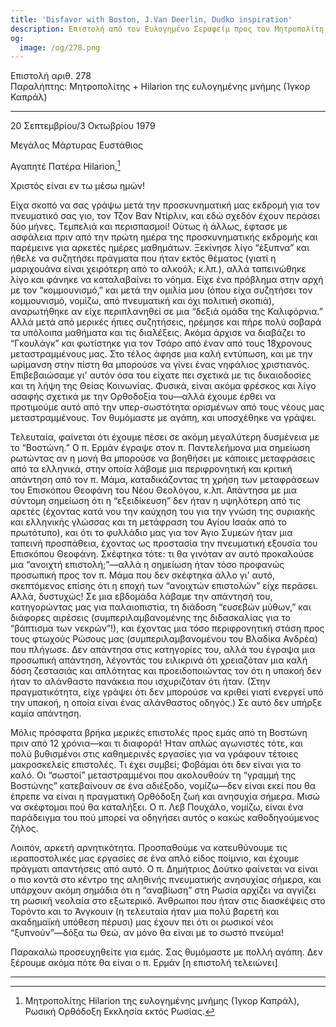 ```yaml
---
title: 'Disfavor with Boston, J.Van Deerlin, Dudko inspiration'
description: Επιστολή από τον Ευλογημένο Σεραφείμ προς τον Μητροπολίτη Ηilarion.
og:
  image: /og/278.png
---
```


<div style={{textAlign:'right', fontFamily:'monospace'}}>Επιστολή αριθ. 278</div>
<div style={{textAlign:'left', fontFamily:'monospace'}}>Παραλήπτης: Μητροπολίτης + Ηilarion της ευλογημένης μνήμης (Ίγκορ Καπράλ)</div>

---

20 Σεπτεμβρίου/3 Οκτωβρίου 1979

Μεγάλος Μάρτυρας Ευστάθιος

Αγαπητέ Πατέρα Ηilarion,[^1]

Χριστός είναι εν τω μέσω ημών!

Είχα σκοπό να σας γράψω μετά την προσκυνηματική μας εκδρομή για τον πνευματικό σας γιο, τον Τζον Βαν Ντίρλιν, και εδώ σχεδόν έχουν περάσει δύο μήνες. Τεμπελιά και περισπασμοί! Ούτως ή άλλως, έφτασε με ασφάλεια πριν από την πρώτη ημέρα της προσκυνηματικής εκδρομής και παρέμεινε για αρκετές ημέρες μαθημάτων. Ξεκίνησε λίγο “έξυπνα” και ήθελε να συζητήσει πράγματα που ήταν εκτός θέματος (γιατί η μαριχουάνα είναι χειρότερη από το αλκοόλ; κ.λπ.), αλλά ταπεινώθηκε λίγο και φάνηκε να καταλαβαίνει το νόημα. Είχε ένα πρόβλημα στην αρχή με τον “κομμουνισμό,” και μετά την ομιλία μου (όπου είχα συζητήσει τον κομμουνισμό, νομίζω, από πνευματική και όχι πολιτική σκοπιά), αναρωτήθηκε αν είχε περιπλανηθεί σε μια “δεξιά ομάδα της Καλιφόρνια.” Αλλά μετά από μερικές ήπιες συζητήσεις, ηρέμησε και πήρε πολύ σοβαρά τα υπόλοιπα μαθήματα και τις διαλέξεις. Ακόμα άρχισε να διαβάζει το “Γκουλάγκ” και φωτίστηκε για τον Τσάρο από έναν από τους 18χρονους μεταστραμμένους μας. Στο τέλος άφησε μια καλή εντύπωση, και με την ωρίμανση στην πίστη θα μπορούσε να γίνει ένας νηφάλιος χριστιανός. Επιβεβαιώσαμε γι' αυτόν όσα του είχατε πει σχετικά με τις δικαιοδοσίες και τη λήψη της Θείας Κοινωνίας. Φυσικά, είναι ακόμα φρέσκος και λίγο ασαφής σχετικά με την Ορθοδοξία του—αλλά έχουμε έρθει να προτιμούμε αυτό από την υπερ-σωστότητα ορισμένων από τους νέους μας μεταστραμμένους. Τον θυμόμαστε με αγάπη, και υποσχέθηκε να γράψει.

Τελευταία, φαίνεται ότι έχουμε πέσει σε ακόμη μεγαλύτερη δυσμένεια με το “Βοστώνη.” Ο π. Ερμάν έγραψε στον π. Παντελεήμονα μια σημείωση ρωτώντας αν η μονή θα μπορούσε να βοηθήσει με κάποιες μεταφράσεις από τα ελληνικά, στην οποία λάβαμε μια περιφρονητική και κριτική απάντηση από τον π. Μάμα, καταδικάζοντας τη χρήση των μεταφράσεων του Επισκόπου Θεοφάνη του Νέου Θεολόγου, κ.λπ. Απάντησα με μια σύντομη σημείωση ότι η “εξειδίκευση” δεν ήταν η υψηλότερη από τις αρετές (έχοντας κατά νου την καύχηση του για την γνώση της συριακής και ελληνικής γλώσσας και τη μετάφραση του Αγίου Ισαάκ από το πρωτότυπο), και ότι το φυλλάδιο μας για τον Άγιο Συμεών ήταν μια ταπεινή προσπάθεια, έχοντας ως προστασία την πνευματική εξουσία του Επισκόπου Θεοφάνη. Σκέφτηκα τότε: τι θα γινόταν αν αυτό προκαλούσε μια “ανοιχτή επιστολή;”—αλλά η σημείωση ήταν τόσο προφανώς προσωπική προς τον π. Μάμα που δεν σκέφτηκα άλλο γι' αυτό, σκεπτόμενος επίσης ότι η εποχή των “ανοιχτών επιστολών” είχε περάσει. Αλλά, δυστυχώς! Σε μια εβδομάδα λάβαμε την απάντησή του, κατηγορώντας μας για παλαιοπιστία, τη διάδοση “ευσεβών μύθων,” και διάφορες αιρέσεις (συμπεριλαμβανομένης της διδασκαλίας για το “βάπτισμα των νεκρών”!), και έχοντας μια τόσο περιφρονητική στάση προς τους φτωχούς Ρώσους μας (συμπεριλαμβανομένου του Βλαδίκα Ανδρέα) που πλήγωσε. Δεν απάντησα στις κατηγορίες του, αλλά του έγραψα μια προσωπική απάντηση, λέγοντάς του ειλικρινά ότι χρειαζόταν μια καλή δόση ζεστασιάς και απλότητας και προειδοποιώντας τον ότι η υπακοή δεν ήταν το αλάνθαστο πανάκεια που ισχυριζόταν ότι ήταν. (Στην πραγματικότητα, είχε γράψει ότι δεν μπορούσε να κριθεί γιατί ενεργεί υπό την υπακοή, η οποία είναι ένας αλάνθαστος οδηγός.) Σε αυτό δεν υπήρξε καμία απάντηση.

Μόλις πρόσφατα βρήκα μερικές επιστολές προς εμάς από τη Βοστώνη πριν από 12 χρόνια—και τι διαφορά! Ήταν απλώς αγωνιστές τότε, και πολύ βυθισμένοι στις καθημερινές εργασίες για να γράφουν τέτοιες μακροσκελείς επιστολές. Τι έχει συμβεί; Φοβάμαι ότι δεν είναι για το καλό. Οι “σωστοί” μεταστραμμένοι που ακολουθούν τη “γραμμή της Βοστώνης” κατεβαίνουν σε ένα αδιέξοδο, νομίζω—δεν είναι εκεί που θα έπρεπε να είναι η πραγματική Ορθόδοξη ζωή και ανησυχία σήμερα. Μισώ να σκέφτομαι πού θα καταλήξει. Ο π. Λεβ Πουχάλο, νομίζω, είναι ένα παράδειγμα του πού μπορεί να οδηγήσει αυτός ο κακώς καθοδηγούμενος ζήλος.

Λοιπόν, αρκετή αρνητικότητα. Προσπαθούμε να κατευθύνουμε τις ιεραποστολικές μας εργασίες σε ένα απλό είδος ποίμνιο, και έχουμε πράγματι απαντήσεις από αυτό. Ο π. Δημήτριος Δούτκο φαίνεται να είναι ο πιο κοντά στο κέντρο της αληθινής πνευματικής ανησυχίας σήμερα, και υπάρχουν ακόμη σημάδια ότι η “αναβίωση” στη Ρωσία αρχίζει να αγγίζει τη ρωσική νεολαία στο εξωτερικό. Άνθρωποι που ήταν στις διασκέψεις στο Τορόντο και το Άνγκουιν (η τελευταία ήταν μια πολύ βαρετή και ακαδημαϊκή υπόθεση πέρυσι) μας έχουν πει ότι οι ρωσικοί νέοι “ξυπνούν”—δόξα τω Θεώ, αν μόνο θα είναι με το σωστό πνεύμα!

Παρακαλώ προσευχηθείτε για εμάς. Σας θυμόμαστε με πολλή αγάπη. Δεν ξέρουμε ακόμα πότε θα είναι ο π. Ερμάν [η επιστολή τελειώνει]

---

[^1]: Μητροπολίτης Ηilarion της ευλογημένης μνήμης (Ίγκορ Καπράλ), Ρωσική Ορθόδοξη Εκκλησία εκτός Ρωσίας.